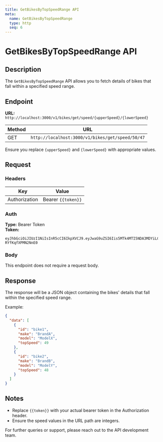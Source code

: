```yaml
---
title: GetBikesByTopSpeedRange API
meta:
  name: GetBikesByTopSpeedRange
  type: http
  seq: 6
---
```


# GetBikesByTopSpeedRange API

## Description
The `GetBikesByTopSpeedRange` API allows you to fetch details of bikes that fall within a specified speed range.

## Endpoint
**URL:** `http://localhost:3000/v1/bikes/get/speed/{upperSpeed}/{lowerSpeed}`

| Method | URL                                                  |
|--------|------------------------------------------------------|
| GET    | `http://localhost:3000/v1/bikes/get/speed/50/47`     |

Ensure you replace `{upperSpeed}` and `{lowerSpeed}` with appropriate values.

## Request
### Headers
| Key       | Value              |
|-----------|--------------------|
| Authorization | Bearer `{{token}}` |

### Auth
**Type:** Bearer Token  
**Token:**

```
eyJhbGciOiJIUzI1NiIsInR5cCI6IkpXVCJ9.eyJwaG9uZSI6Iis5MTk4MTI5NDA3MDYiLCJ1aWQiOiJhZnJ3dXZkXzFqIn0.se2WRRJhST9uvOyhTwunvJiiMYD-RYfKqfXPMN2NnE0
```

### Body
This endpoint does not require a request body.

## Response
The response will be a JSON object containing the bikes' details that fall within the specified speed range.

Example:

```json
{
  "data": [
    {
      "id": "bike1",
      "make": "BrandA",
      "model": "ModelX",
      "topSpeed": 49
    },
    {
      "id": "bike2",
      "make": "BrandB",
      "model": "ModelY",
      "topSpeed": 48
    }
  ]
}
```

## Notes
- Replace `{{token}}` with your actual bearer token in the Authorization header.
- Ensure the speed values in the URL path are integers.

For further queries or support, please reach out to the API development team.